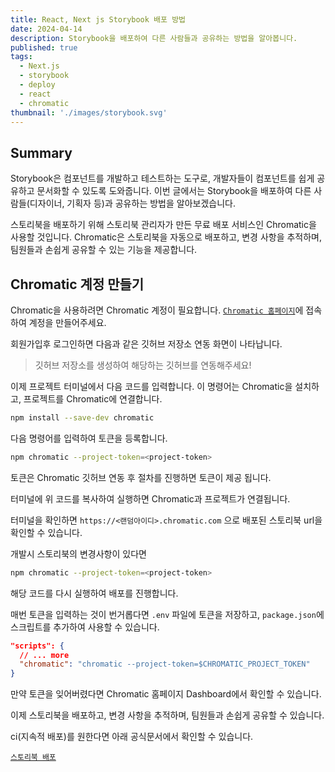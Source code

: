 ```yaml
---
title: React, Next js Storybook 배포 방법
date: 2024-04-14
description: Storybook을 배포하여 다른 사람들과 공유하는 방법을 알아봅니다.
published: true
tags:
  - Next.js
  - storybook
  - deploy
  - react
  - chromatic
thumbnail: './images/storybook.svg'
---
```


## Summary

Storybook은 컴포넌트를 개발하고 테스트하는 도구로, 개발자들이 컴포넌트를 쉽게 공유하고 문서화할 수 있도록 도와줍니다. 이번 글에서는 Storybook을 배포하여 다른 사람들(디자이너, 기획자 등)과 공유하는 방법을 알아보겠습니다.

스토리북을 배포하기 위해 스토리북 관리자가 만든 무료 배포 서비스인 Chromatic을 사용할 것입니다. Chromatic은 스토리북을 자동으로 배포하고, 변경 사항을 추적하며, 팀원들과 손쉽게 공유할 수 있는 기능을 제공합니다.

## Chromatic 계정 만들기

Chromatic을 사용하려면 Chromatic 계정이 필요합니다. [`Chromatic 홈페이지`](https://www.chromatic.com/)에 접속하여 계정을 만들어주세요.

회원가입후 로그인하면 다음과 같은 깃허브 저장소 연동 화면이 나타납니다.

<MDXImage
  src="./images/storybook-github.png"
  title="로그인후 깃허브 연동 화면"
/>

> 깃허브 저장소를 생성하여 해당하는 깃허브를 연동해주세요!

이제 프로젝트 터미널에서 다음 코드를 입력합니다. 이 명령어는 Chromatic을 설치하고, 프로젝트를 Chromatic에 연결합니다.

```bash
npm install --save-dev chromatic
```

다음 명령어를 입력하여 토큰을 등록합니다.

```bash
npm chromatic --project-token=<project-token>
```

토큰은 Chromatic 깃허브 연동 후 절차를 진행하면 토큰이 제공 됩니다.

<MDXImage src="./images/token.png" title="토큰 화면" />

터미널에 위 코드를 복사하여 실행하면 Chromatic과 프로젝트가 연결됩니다.

터미널을 확인하면 `https://<랜덤아이디>.chromatic.com` 으로 배포된 스토리북 url을 확인할 수 있습니다.

개발시 스토리북의 변경사항이 있다면

```bash
npm chromatic --project-token=<project-token>
```

해당 코드를 다시 실행하여 배포를 진행합니다.

매번 토큰을 입력하는 것이 번거롭다면 `.env` 파일에 토큰을 저장하고, `package.json`에 스크립트를 추가하여 사용할 수 있습니다.

```json title="package.json"
"scripts": {
  // ... more
  "chromatic": "chromatic --project-token=$CHROMATIC_PROJECT_TOKEN"
}
```

만약 토큰을 잊어버렸다면 Chromatic 홈페이지 Dashboard에서 확인할 수 있습니다.

이제 스토리북을 배포하고, 변경 사항을 추적하며, 팀원들과 손쉽게 공유할 수 있습니다.

ci(지속적 배포)를 원한다면 아래 공식문서에서 확인할 수 있습니다.

[`스토리북 배포`](https://storybook.js.org/tutorials/intro-to-storybook/react/ko/deploy/)
